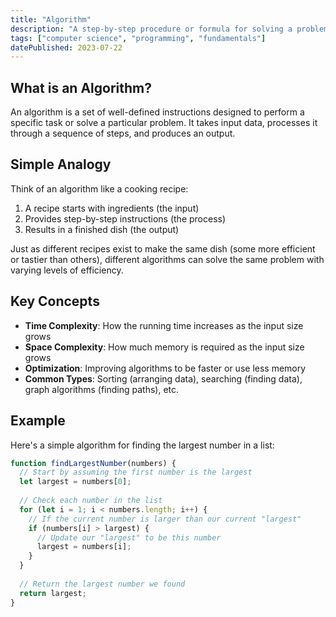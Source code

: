 ```yaml
---
title: "Algorithm"
description: "A step-by-step procedure or formula for solving a problem or accomplishing a task."
tags: ["computer science", "programming", "fundamentals"]
datePublished: 2023-07-22
---
```


## What is an Algorithm?

An algorithm is a set of well-defined instructions designed to perform a specific task or solve a particular problem. It takes input data, processes it through a sequence of steps, and produces an output.

## Simple Analogy

Think of an algorithm like a cooking recipe:

1. A recipe starts with ingredients (the input)
2. Provides step-by-step instructions (the process)
3. Results in a finished dish (the output)

Just as different recipes exist to make the same dish (some more efficient or tastier than others), different algorithms can solve the same problem with varying levels of efficiency.

## Key Concepts

- **Time Complexity**: How the running time increases as the input size grows
- **Space Complexity**: How much memory is required as the input size grows
- **Optimization**: Improving algorithms to be faster or use less memory
- **Common Types**: Sorting (arranging data), searching (finding data), graph algorithms (finding paths), etc.

## Example

Here's a simple algorithm for finding the largest number in a list:

```javascript
function findLargestNumber(numbers) {
  // Start by assuming the first number is the largest
  let largest = numbers[0];
  
  // Check each number in the list
  for (let i = 1; i < numbers.length; i++) {
    // If the current number is larger than our current "largest"
    if (numbers[i] > largest) {
      // Update our "largest" to be this number
      largest = numbers[i];
    }
  }
  
  // Return the largest number we found
  return largest;
}
``` 